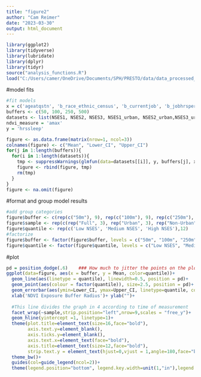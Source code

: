 ```yaml
---
title: "figure2"
author: "Cam Reimer"
date: "2023-03-30"
output: html_document
---
```


```r
library(ggplot2)
library(tidyverse)
library(lubridate)
library(dplyr)
library(tidyr)
source("analysis_functions.R")
load("C:/Users/camer/OneDrive/Documents/SPH/PRESTO/data/data_processed_sleep.RData")
```

#model fits 
```r
#fit models 
x = c('ageatqstn', 'b_race_ethnic_census', 'b_currentjob', 'b_jobhrsperweek', 'b_educ', 'b_income', 'ct_HHinc', 'ct_lths')
buffers <- c(50, 100, 250, 500)
datasets <- list(NSES1, NSES2, NSES3, NSES1_urban, NSES2_urban,NSES3_urban, NSES1_rural, NSES2_rural, NSES3_rural)
ndvi_measure = 'amax'
y = 'hrssleep'

figure <- as.data.frame(matrix(nrow=1, ncol=3))
colnames(figure) <- c("Mean", "Lower_CI", "Upper_CI")
for(j in 1:length(buffers)){
  for(i in 1:length(datasets)){
    tmp <- suppressWarnings(glmfun(data=datasets[[i]], y, buffers[j], x, ndvi_measure))
    figure <- rbind(figure, tmp)
    rm(tmp)
  }
}
figure <- na.omit(figure)
```

#format and group model results
```r
#add group categories
figure$buffer <- c(rep(c("50m"), 9), rep(c("100m"), 9), rep(c("250m"), 9), rep(c("500m"), 9))
figure$sample <- rep(c(rep("Full", 3), rep("Urban", 3), rep("Non-Urban", 3)),4)
figure$quantile <- rep(c('Low NSES', 'Medium NSES', 'High NSES'),12)
#factorize
figure$buffer <- factor(figure$buffer, levels = c("50m", "100m", "250m", "500m"))
figure$quantile <- factor(figure$quantile, levels = c("Low NSES", "Medium NSES", "High NSES"))
```

#plot
```r
pd = position_dodge(.6)    ### How much to jitter the points on the plot
ggplot(data=figure, aes(x = buffer, y = Mean, color=quantile))+
  geom_line(aes(linetype = quantile), linewidth=0.5, position = pd)+
  geom_point(aes(colour = factor(quantile)), size=2.5, position = pd)+
  geom_errorbar(aes(ymin=Lower_CI, ymax=Upper_CI, linetype=quantile, col=quantile), linewidth=0.8, position = pd)+
  xlab('NDVI Exposure Buffer Radius')+ ylab("")+
  
  #This line divides the graph in 4 according to time of measurement
  facet_wrap(~sample,strip.position="left",nrow=9,scales = "free_y")+
  geom_hline(yintercept =1, linetype=1)+
  theme(plot.title=element_text(size=16,face="bold"),
        axis.text.y=element_blank(),
        axis.ticks.y=element_blank(),
        axis.text.x=element_text(face="bold"),
        axis.title=element_text(size=12,face="bold"),
        strip.text.y = element_text(hjust=0,vjust = 1,angle=180,face="bold"))+
  theme_bw()+
  guides(col=guide_legend(ncol=2))+
  theme(legend.position="bottom", legend.key.width=unit(1,"in"),legend.title = element_blank(),legend.text = element_text(colour="black", size = 11))  
  
```
